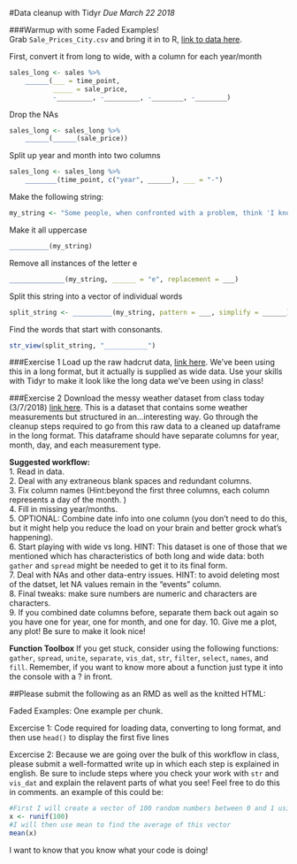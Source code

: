 #Data cleanup with Tidyr
*Due March 22 2018*

###Warmup with some Faded Examples!  
Grab `Sale_Prices_City.csv` and bring it in to R, [link to data here](../Data/Sale_Prices_City.csv).

First, convert it from long to wide, with a column for each year/month
```r
sales_long <- sales %>%
    ______(___ = time_point, 
           _____ = sale_price, 
           -_________, -_________, -________, -________)
```


Drop the NAs
```r
sales_long <- sales_long %>%
    ______(______(sale_price))
```

Split up year and month into two columns
```r
sales_long <- sales_long %>%
    ________(time_point, c("year", ______), ___ = "-")
```

Make the following string:
```r
my_string <- "Some people, when confronted with a problem, think 'I know, I'll use regular expressions.' Now they have two problems."
```
Make it all uppercase
```r
__________(my_string)
```
Remove all instances of the letter e
```r
______________(my_string, ______ = "e", replacement = ___)
```
Split this string into a vector of individual words
```r
split_string <- __________(my_string, pattern = ___, simplify = ______)
```


Find the words that start with consonants.
```r
str_view(split_string, "___________")

```

###Exercise 1
Load up the raw hadcrut data, [link here](../Data/hadcrut_temp_anomoly_wide_1850_2015.csv). We've been using this in a long format, but it actually is supplied as wide data. Use your skills with Tidyr to make it look like the long data we've been using in class!

###Exercise 2
Download the messy weather dataset from class today (3/7/2018) [link here](../Data/weather_messy.csv). This is a dataset that contains some weather measurements but structured in an...interesting way. Go through the cleanup steps required to go from this raw data to a cleaned up dataframe in the long format. This dataframe should have separate columns for year, month, day, and each measurement type. 

**Suggested workflow:**  
1. Read in data.   
2. Deal with any extraneous blank spaces and redundant columns.  
3. Fix column names (Hint:beyond the first three columns, each column represents a day of the month. )  
4. Fill in missing year/months.  
5. OPTIONAL: Combine date info into one column (you don't need to do this, but it might help you reduce the load on your brain and better grock what's happening).  
6. Start playing with wide vs long. HINT: This dataset is one of those that we mentioned which has characteristics of both long and wide data: both `gather` and `spread` might be needed to get it to its final form.  
7. Deal with NAs and other data-entry issues. HINT: to avoid deleting most of the datset, let NA values remain in the "events" column.  
8. Final tweaks: make sure numbers are numeric and characters are characters.  
9. If you combined date columns before, separate them back out again so you have one for year, one for month, and one for day. 
10. Give me a plot, any plot! Be sure to make it look nice!


**Function Toolbox**
If you get stuck, consider using the following functions:
`gather`, `spread`, `unite`, `separate`, `vis_dat`, `str`, `filter`, `select`, `names`, and `fill`. Remember, if you want to know more about a function just type it into the console with a ? in front.  

##Please submit the following as an RMD as well as the knitted HTML:

Faded Examples: One example per chunk.

Excercise 1: Code required for loading data, converting to long format, and then use `head()` to display the first five lines

Excercise 2: Because we are going over the bulk of this workflow in class, please submit a well-formatted write up in which each step is explained in english. Be sure to include steps where you check your work with `str` and `vis_dat` and explain the relavent parts of what you see! Feel free to do this in comments. an example of this could be:

```r
#First I will create a vector of 100 random numbers between 0 and 1 using runif
x <- runif(100)
#I will then use mean to find the average of this vector
mean(x)
```

I want to know that you know what your code is doing!

